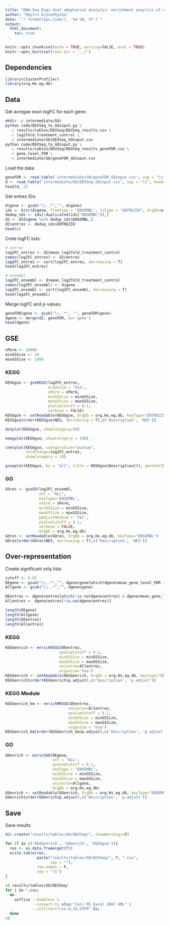```yaml
---
title: "DNA-Seq Dogs diet adaptation analysis: enrichment anaylsis of exon the DEXSeq results"
author: "Dmytro Kryvokhyzha"
date: "`r format(Sys.time(), '%d %B, %Y')`"
output:
  html_document:
    toc: true
---
```


```r
knitr::opts_chunk$set(echo = TRUE, warning=FALSE, eval = TRUE)
knitr::opts_knit$set(root.dir = '../')
```

## Dependencies

```r
library(clusterProfiler)
library(org.Hs.eg.db)
```


## Data

Get avregae exon logFC for each gene:

```bash
mkdir -p intermediate/GO/
python code/DEXSeq_to_GOinput.py \
  -i results/tables/DEXSeq/DEXSeq_results.csv \
  -c log2fold_treatment_control \
  -o intermediate/GO/DEXSeq_GOinput.csv
python code/DEXSeq_to_GOinput.py \
  -i results/tables/DEXSeq/DEXSeq_results_geneFDR.csv \
  -c gene_level_FDR \
  -o intermediate/GO/geneFDR_GOinput.csv
```

Load the data:

```r
geneFDR <- read.table('intermediate/GO/geneFDR_GOinput.csv', sep = "\t", header = T)
d <- read.table('intermediate/GO/DEXSeq_GOinput.csv', sep = "\t", header = T)
head(d, 2)
```

Get entrez IDs:

```r
d$gene <- gsub("\\..*","", d$gene)
ids <- bitr(d$gene, fromType = "ENSEMBL", toType = "ENTREZID", OrgDb=org.Hs.eg.db)
dedup_ids <- ids[!duplicated(ids["ENSEMBL"]),]
d2 <- d[d$gene %in% dedup_ids$ENSEMBL,]
d2$entrez <- dedup_ids$ENTREZID
head(c)
```

Crete logFC lists:

```r
# entrez
log2FC_entrez <- d2$mean_log2fold_treatment_control
names(log2FC_entrez) <- d2$entrez
log2FC_entrez <- sort(log2FC_entrez, decreasing = T)
head(log2FC_entrez)

# ensembl
log2FC_ensembl <- d$mean_log2fold_treatment_control
names(log2FC_ensembl) <- d$gene
log2FC_ensembl <- sort(log2FC_ensembl, decreasing = T)
head(log2FC_ensembl)
```

Merge logFC and p-values

```r
geneFDR$gene <- gsub("\\..*", "", geneFDR$gene)
dgene <- merge(d2, geneFDR, by='gene')
head(dgene)
```


## GSE

```r
nPerm <- 10000
minGSSize <- 10
maxGSSize <- 1000
```

### KEGG

```r
KEGGgse <- gseKEGG(log2FC_entrez,
                   organism = 'hsa',
                   nPerm = nPerm,
                   minGSSize = minGSSize,
                   maxGSSize = maxGSSize, 
                   pvalueCutoff = 0.1,
                   verbose = FALSE)
KEGGgse <- setReadable(KEGGgse, OrgDb = org.Hs.eg.db, keyType="ENTREZID")
KEGGgse[order(KEGGgse$NES, decreasing = T),c('Description', 'NES')]
```

```r
dotplot(KEGGgse, showCategory=30)
```

```r
emapplot(KEGGgse, showCategory = 100)
```

```r
cnetplot(KEGGgse, categorySize="pvalue",
         foldChange=log2FC_entrez,
         showCategory = 10)
```

```r
gseaplot(KEGGgse, by = "all", title = KEGGgse$Description[8], geneSetID = 1)
```

### GO

```r
GOres <- gseGO(log2FC_ensembl,
               ont = "ALL",
               keyType='ENSEMBL',
               nPerm = nPerm,
               minGSSize = minGSSize,
               maxGSSize = maxGSSize,
               pAdjustMethod = 'fdr',
               pvalueCutoff = 0.1,
               verbose = FALSE,
               OrgDb = org.Hs.eg.db)
GOres <- setReadable(GOres, OrgDb = org.Hs.eg.db, keyType="ENSEMBL")
GOres[order(GOres$NES, decreasing = T),c('Description', 'NES')]
```

## Over-representation

Create significant only lists

```r
cutoff <- 0.01
DEgene <- gsub("\\..*","", dgene$gene[which(dgene$mean_gene_level_FDR <= cutoff)])
Allgene <- gsub("\\..*","", dgene$gene)

DEentrez <- dgene$entrez[which(!is.na(dgene$entrez) & dgene$mean_gene_level_FDR <= cutoff)]
Allentrez <- dgene$entrez[!is.na(dgene$entrez)]

length(DEgene)
length(Allgene)
length(DEentrez)
length(Allentrez)
```

### KEGG

```r
KEGGenrich <- enrichKEGG(DEentrez,
                        qvalueCutoff = 0.1,
                        minGSSize = minGSSize,
                        maxGSSize = maxGSSize,
                        universe=Allentrez,
                        organism='hsa')
KEGGenrich <- setReadable(KEGGenrich, OrgDb = org.Hs.eg.db, keyType="ENTREZID")
KEGGenrich[order(KEGGenrich$p.adjust),c('Description', 'p.adjust')]
```

### KEGG Module

```r
KEGGenrich_km <- enrichMKEGG(DEentrez,
                            universe=Allentrez,
                            qvalueCutoff = 0.1,
                            minGSSize = minGSSize,
                            maxGSSize = maxGSSize,
                            organism = 'hsa')
KEGGenrich_km[order(KEGGenrich_km$p.adjust),c('Description', 'p.adjust')]
```

### GO

```r
GOenrich <- enrichGO(DEgene,
                     ont = "ALL",
                     qvalueCutoff = 0.1,
                     keyType = "ENSEMBL",
                     minGSSize = minGSSize,
                     maxGSSize = maxGSSize,
                     universe=Allgene,
                     OrgDb = org.Hs.eg.db)
GOenrich <- setReadable(GOenrich, OrgDb = org.Hs.eg.db, keyType="ENSEMBL")
GOenrich[order(GOenrich$p.adjust),c('Description', 'p.adjust')]
```

## Save

Save results

```r
dir.create("results/tables/GO/DEXSeq/", showWarnings=F)

for (f in c('KEGGenrich', 'GOenrich', 'KEGGgse')){
  res <- as.data.frame(get(f))
  write.table(res,
              paste("results/tables/GO/DEXSeq/", f, ".csv",
                    sep = ""),
              row.names = F,
              sep = "\t")
}
```

```bash
cd results/tables/GO/DEXSeq/
for i in *.csv;
  do
    soffice --headless \
            --convert-to xlsx:"Calc MS Excel 2007 XML" \
            --infilter="csv:9,34,UTF8" $i;
  done
cd -
```

